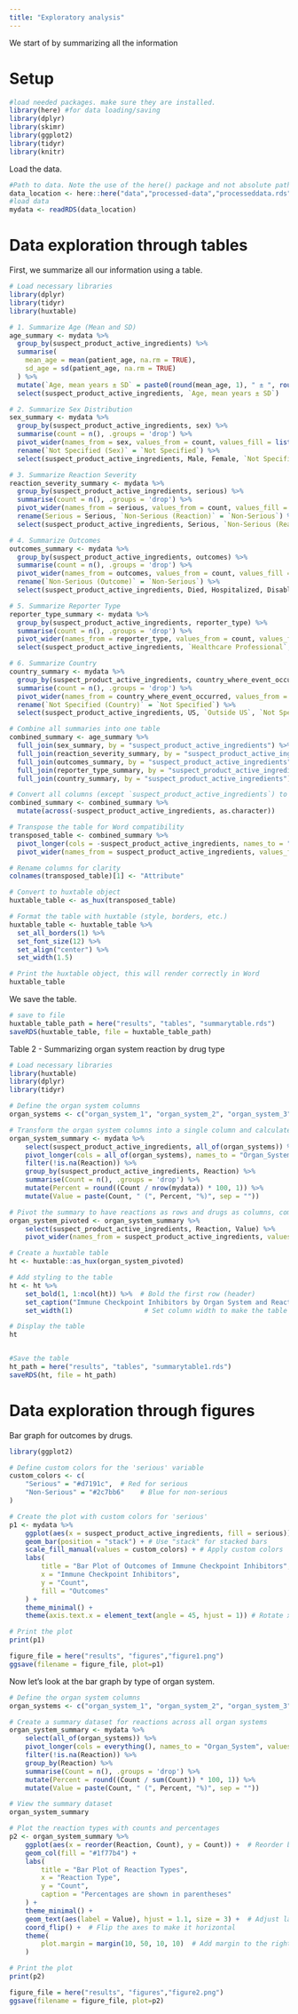 ```yaml
---
title: "Exploratory analysis"
---
```


We start of by summarizing all the information

# Setup

```r
#load needed packages. make sure they are installed.
library(here) #for data loading/saving
library(dplyr)
library(skimr)
library(ggplot2)
library(tidyr)
library(knitr)
```


Load the data.

```r
#Path to data. Note the use of the here() package and not absolute paths
data_location <- here::here("data","processed-data","processeddata.rds")
#load data
mydata <- readRDS(data_location)
```


# Data exploration through tables

First, we summarize all our information using a table.

```r
# Load necessary libraries
library(dplyr)
library(tidyr)
library(huxtable)

# 1. Summarize Age (Mean and SD)
age_summary <- mydata %>%
  group_by(suspect_product_active_ingredients) %>%
  summarise(
    mean_age = mean(patient_age, na.rm = TRUE),
    sd_age = sd(patient_age, na.rm = TRUE)
  ) %>%
  mutate(`Age, mean years ± SD` = paste0(round(mean_age, 1), " ± ", round(sd_age, 1))) %>%
  select(suspect_product_active_ingredients, `Age, mean years ± SD`)

# 2. Summarize Sex Distribution
sex_summary <- mydata %>%
  group_by(suspect_product_active_ingredients, sex) %>%
  summarise(count = n(), .groups = 'drop') %>%
  pivot_wider(names_from = sex, values_from = count, values_fill = list(count = 0)) %>%
  rename(`Not Specified (Sex)` = `Not Specified`) %>%
  select(suspect_product_active_ingredients, Male, Female, `Not Specified (Sex)`)

# 3. Summarize Reaction Severity
reaction_severity_summary <- mydata %>%
  group_by(suspect_product_active_ingredients, serious) %>%
  summarise(count = n(), .groups = 'drop') %>%
  pivot_wider(names_from = serious, values_from = count, values_fill = list(count = 0)) %>%
  rename(Serious = Serious, `Non-Serious (Reaction)` = `Non-Serious`) %>%
  select(suspect_product_active_ingredients, Serious, `Non-Serious (Reaction)`)

# 4. Summarize Outcomes
outcomes_summary <- mydata %>%
  group_by(suspect_product_active_ingredients, outcomes) %>%
  summarise(count = n(), .groups = 'drop') %>%
  pivot_wider(names_from = outcomes, values_from = count, values_fill = list(count = 0)) %>%
  rename(`Non-Serious (Outcome)` = `Non-Serious`) %>%
  select(suspect_product_active_ingredients, Died, Hospitalized, Disabled, `Life Threatening`, `Non-Serious (Outcome)`, `Other Outcomes`)

# 5. Summarize Reporter Type
reporter_type_summary <- mydata %>%
  group_by(suspect_product_active_ingredients, reporter_type) %>%
  summarise(count = n(), .groups = 'drop') %>%
  pivot_wider(names_from = reporter_type, values_from = count, values_fill = list(count = 0)) %>%
  select(suspect_product_active_ingredients, `Healthcare Professional`, Consumer)

# 6. Summarize Country
country_summary <- mydata %>%
  group_by(suspect_product_active_ingredients, country_where_event_occurred) %>%
  summarise(count = n(), .groups = 'drop') %>%
  pivot_wider(names_from = country_where_event_occurred, values_from = count, values_fill = list(count = 0)) %>%
  rename(`Not Specified (Country)` = `Not Specified`) %>%
  select(suspect_product_active_ingredients, US, `Outside US`, `Not Specified (Country)`)

# Combine all summaries into one table
combined_summary <- age_summary %>%
  full_join(sex_summary, by = "suspect_product_active_ingredients") %>%
  full_join(reaction_severity_summary, by = "suspect_product_active_ingredients") %>%
  full_join(outcomes_summary, by = "suspect_product_active_ingredients") %>%
  full_join(reporter_type_summary, by = "suspect_product_active_ingredients") %>%
  full_join(country_summary, by = "suspect_product_active_ingredients")

# Convert all columns (except `suspect_product_active_ingredients`) to character
combined_summary <- combined_summary %>%
  mutate(across(-suspect_product_active_ingredients, as.character))

# Transpose the table for Word compatibility
transposed_table <- combined_summary %>%
  pivot_longer(cols = -suspect_product_active_ingredients, names_to = "Attribute", values_to = "Value") %>%
  pivot_wider(names_from = suspect_product_active_ingredients, values_from = Value)

# Rename columns for clarity
colnames(transposed_table)[1] <- "Attribute"

# Convert to huxtable object
huxtable_table <- as_hux(transposed_table)

# Format the table with huxtable (style, borders, etc.)
huxtable_table <- huxtable_table %>%
  set_all_borders(1) %>%
  set_font_size(12) %>%
  set_align("center") %>%
  set_width(1.5)

# Print the huxtable object, this will render correctly in Word
huxtable_table

```

We save the table.

```r
# save to file
huxtable_table_path = here("results", "tables", "summarytable.rds")
saveRDS(huxtable_table, file = huxtable_table_path)
```


Table 2 - Summarizing organ system reaction by drug type
```r
# Load necessary libraries
library(huxtable)
library(dplyr)
library(tidyr)

# Define the organ system columns
organ_systems <- c("organ_system_1", "organ_system_2", "organ_system_3", "organ_system_4", "organ_system_5")

# Transform the organ system columns into a single column and calculate counts and percentages
organ_system_summary <- mydata %>%
    select(suspect_product_active_ingredients, all_of(organ_systems)) %>%
    pivot_longer(cols = all_of(organ_systems), names_to = "Organ_System", values_to = "Reaction") %>%
    filter(!is.na(Reaction)) %>%
    group_by(suspect_product_active_ingredients, Reaction) %>%
    summarise(Count = n(), .groups = 'drop') %>%
    mutate(Percent = round((Count / nrow(mydata)) * 100, 1)) %>%
    mutate(Value = paste(Count, " (", Percent, "%)", sep = ""))

# Pivot the summary to have reactions as rows and drugs as columns, combining counts and percentages
organ_system_pivoted <- organ_system_summary %>%
    select(suspect_product_active_ingredients, Reaction, Value) %>%
    pivot_wider(names_from = suspect_product_active_ingredients, values_from = Value, values_fill = list(Value = "0"))

# Create a huxtable table
ht <- huxtable::as_hux(organ_system_pivoted)

# Add styling to the table
ht <- ht %>%
    set_bold(1, 1:ncol(ht)) %>%  # Bold the first row (header)
    set_caption("Immune Checkpoint Inhibitors by Organ System and Reaction") %>%
    set_width(1)                  # Set column width to make the table more compact

# Display the table
ht


#Save the table
ht_path = here("results", "tables", "summarytable1.rds")
saveRDS(ht, file = ht_path)

```



# Data exploration through figures

Bar graph for outcomes by drugs.


```r
library(ggplot2)

# Define custom colors for the 'serious' variable
custom_colors <- c(
    "Serious" = "#d7191c",  # Red for serious
    "Non-Serious" = "#2c7bb6"    # Blue for non-serious
)

# Create the plot with custom colors for 'serious'
p1 <- mydata %>%
    ggplot(aes(x = suspect_product_active_ingredients, fill = serious)) +
    geom_bar(position = "stack") + # Use "stack" for stacked bars
    scale_fill_manual(values = custom_colors) + # Apply custom colors
    labs(
        title = "Bar Plot of Outcomes of Immune Checkpoint Inhibitors",
        x = "Immune Checkpoint Inhibitors",
        y = "Count",
        fill = "Outcomes"
    ) +
    theme_minimal() +
    theme(axis.text.x = element_text(angle = 45, hjust = 1)) # Rotate x-axis labels for readability

# Print the plot
print(p1)

figure_file = here("results", "figures","figure1.png")
ggsave(filename = figure_file, plot=p1) 
```

Now let's look at the bar graph by type of organ system.

```r
# Define the organ system columns
organ_systems <- c("organ_system_1", "organ_system_2", "organ_system_3", "organ_system_4", "organ_system_5")

# Create a summary dataset for reactions across all organ systems
organ_system_summary <- mydata %>%
    select(all_of(organ_systems)) %>%
    pivot_longer(cols = everything(), names_to = "Organ_System", values_to = "Reaction") %>%
    filter(!is.na(Reaction)) %>%
    group_by(Reaction) %>%
    summarise(Count = n(), .groups = 'drop') %>%
    mutate(Percent = round((Count / sum(Count)) * 100, 1)) %>%
    mutate(Value = paste(Count, " (", Percent, "%)", sep = ""))

# View the summary dataset
organ_system_summary

# Plot the reaction types with counts and percentages
p2 <- organ_system_summary %>%
    ggplot(aes(x = reorder(Reaction, Count), y = Count)) +  # Reorder by Count
    geom_col(fill = "#1f77b4") +
    labs(
        title = "Bar Plot of Reaction Types",
        x = "Reaction Type",
        y = "Count",
        caption = "Percentages are shown in parentheses"
    ) +
    theme_minimal() +
    geom_text(aes(label = Value), hjust = 1.1, size = 3) +  # Adjust label position to avoid overlap
    coord_flip() +  # Flip the axes to make it horizontal
    theme(
        plot.margin = margin(10, 50, 10, 10)  # Add margin to the right side to avoid label cut-off
    )

# Print the plot
print(p2)

figure_file = here("results", "figures","figure2.png")
ggsave(filename = figure_file, plot=p2) 
```
